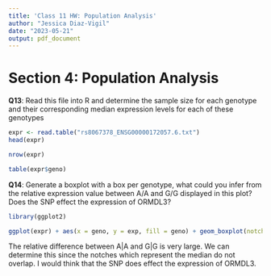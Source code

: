 ```yaml
---
title: 'Class 11 HW: Population Analysis'
author: "Jessica Diaz-Vigil"
date: "2023-05-21"
output: pdf_document
---
```


# Section 4: Population Analysis

**Q13**: Read this file into R and determine the sample size for each genotype and their corresponding median expression levels for each of these genotypes

```r
expr <- read.table("rs8067378_ENSG00000172057.6.txt")
head(expr)
```

```r
nrow(expr)
```

```r
table(expr$geno)
```

**Q14**: Generate a boxplot with a box per genotype, what could you infer from the relative expression value between A/A and G/G displayed in this plot? Does the SNP effect the expression of ORMDL3?

```r
library(ggplot2)
```

```r
ggplot(expr) + aes(x = geno, y = exp, fill = geno) + geom_boxplot(notch = TRUE)
```

The relative difference between A\|A and G\|G is very large. We can determine this since the notches which represent the median do not overlap. I would think that the SNP does effect the expression of ORMDL3.
